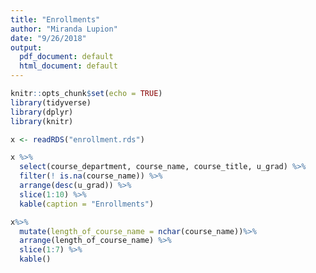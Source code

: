 ```yaml
---
title: "Enrollments"
author: "Miranda Lupion"
date: "9/26/2018"
output:
  pdf_document: default
  html_document: default
---
```


```r
knitr::opts_chunk$set(echo = TRUE)
library(tidyverse)
library(dplyr)
library(knitr)
```

```r
x <- readRDS("enrollment.rds")

x %>%
  select(course_department, course_name, course_title, u_grad) %>%
  filter(! is.na(course_name)) %>%
  arrange(desc(u_grad)) %>%
  slice(1:10) %>%
  kable(caption = "Enrollments")

x%>%
  mutate(length_of_course_name = nchar(course_name))%>%
  arrange(length_of_course_name) %>%
  slice(1:7) %>%
  kable()

```

